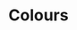
<Meta title="1. Base/Colours" />

# Colours

<ColorPalette>
  <ColorItem
    title="Light Theme"
    colors={{
      Text: colors.ship,
      Background: colors.white,
      Header: colors.mercury,
      Triangle: colors.sweetCorn,
      Support: colors.sapling,
      SupportDark: colors.watermelon,
      Headings: colors.stiletto,
      Links: colors.cobalt,
    }}
  />
  <ColorItem
    title="Dark Theme"
    colors={{
      Text: colors.white,
      Background: colors.woodsmoke,
      Header: colors.mineshaft,
      Triangle: colors.corduroy,
      Support: colors.ship,
      SupportDark: colors.black,
      Headings: colors.sweetCorn,
      Links: colors.deepSky,
    }}
  />
</ColorPalette>

<ColorPalette>
  <ColorItem
    title="Lights"
    colors={{
      White: colors.white,
      Mercury: colors.mercury,
      Sapling: colors.sapling,
    }}
  />
  <ColorItem
    title="Greens"
    colors={{
      SweetCorn: colors.sweetCorn,
      SpringGreen: colors.springGreen,
      Shamrock: colors.shamrock,
      PastelGreen: colors.pastelGreen,
      ForestGreen: colors.forestGreen,
      Corduroy: colors.corduroy,
    }}
  />
  <ColorItem
    title="Blues"
    colors={{
      Scooter: colors.scooter,
      BlueStone: colors.blueStone,
      DeepSky: colors.deepSky,
      Denim: colors.denim,
      Cobalt: colors.cobalt,
      GovernorBay: colors.governorBay,
    }}
  />
  <ColorItem
    title="Reds"
    colors={{
      Watermelon: colors.watermelon,
      Stiletto: colors.stiletto,
    }}
  />
  <ColorItem
    title="Darks"
    colors={{
      Ship: colors.ship,
      Mineshaft: colors.mineshaft,
      Woodsmoke: colors.woodsmoke,
      Black: colors.black,
    }}
  />
</ColorPalette>
